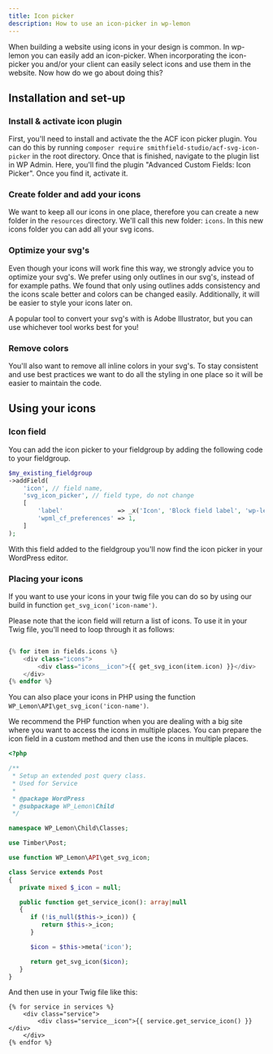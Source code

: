 ```yaml
---
title: Icon picker
description: How to use an icon-picker in wp-lemon
---
```


When building a website using icons in your design is common. In wp-lemon you can easily add an icon-picker. 
When incorporating the icon-picker you and/or your client can easily select icons and use them in the website. 
Now how do we go about doing this?

## Installation and set-up
### Install & activate icon plugin
First, you'll need to install and activate the the ACF icon picker plugin.
You can do this by running `composer require smithfield-studio/acf-svg-icon-picker` in the root directory.
Once that is finished, navigate to the plugin list in WP Admin. Here, you'll find the plugin "Advanced Custom Fields: Icon Picker". 
Once you find it, activate it.

### Create folder and add your icons
We want to keep all our icons in one place, therefore you can create a new folder in the `resources` directory. 
We'll call this new folder: `icons`.
In this new icons folder you can add all your svg icons.

### Optimize your svg's
Even though your icons will work fine this way, we strongly advice you to optimize your svg's. 
We prefer using only outlines in our svg's, instead of for example paths. 
We found that only using outlines adds consistency and the icons scale better and colors can be changed easily.
Additionally, it will be easier to style your icons later on. 

A popular tool to convert your svg's with is Adobe Illustrator, but you can use whichever tool works best for you!

### Remove colors
You'll also want to remove all inline colors in your svg's. To stay consistent and use best practices we 
want to do all the styling in one place so it will be easier to maintain the code.

## Using your icons 
### Icon field
You can add the icon picker to your fieldgroup by adding the following code to your fieldgroup.

``` php
$my_existing_fieldgroup
->addField(
	'icon', // field name,
	'svg_icon_picker', // field type, do not change
	[
		'label'               => _x('Icon', 'Block field label', 'wp-lemon-child'),
		'wpml_cf_preferences' => 1,
	]
);

```

With this field added to the fieldgroup you'll now find the icon picker in your WordPress editor.

### Placing your icons 
If you want to use your icons in your twig file you can do so by using our build in function `get_svg_icon('icon-name')`.

Please note that the icon field will return a list of icons. 
To use it in your Twig file, you'll need to loop through it as follows:

``` php

{% for item in fields.icons %}
	<div class="icons">
		<div class="icons__icon">{{ get_svg_icon(item.icon) }}</div>
	</div>
{% endfor %}


```
You can also place your icons in PHP using the function `WP_Lemon\API\get_svg_icon('icon-name')`.

We recommend the PHP function when you are dealing with a big site where you want to access the icons in multiple places.
You can prepare the icon field in a custom method and then use the icons in multiple places.

```php
<?php

/**
 * Setup an extended post query class.
 * Used for Service
 *
 * @package WordPress
 * @subpackage WP_Lemon\Child
 */

namespace WP_Lemon\Child\Classes;

use Timber\Post;

use function WP_Lemon\API\get_svg_icon;

class Service extends Post
{
   private mixed $_icon = null;

   public function get_service_icon(): array|null
   {
      if (!is_null($this->_icon)) {
         return $this->_icon;
      }

      $icon = $this->meta('icon');

      return get_svg_icon($icon);
   }
}
```
And then use in your Twig file like this:

```twig
{% for service in services %}
	<div class="service">
		<div class="service__icon">{{ service.get_service_icon() }}</div>
	</div>
{% endfor %}
```


